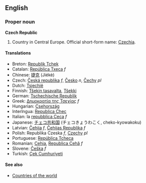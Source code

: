 ==English==
===Proper noun===
'''Czech Republic'''

#Country in Central Europe. Official short-form name: [[Czechia]].

====Translations====
*Breton: [[Republik Tchek]]
*Catalan: [[República Txeca]] ''f''
*Chinese: [[捷克]] (Jiékè)
*Czech: [[Česká republika]]  ''f'', [[Česko]] ''n'', [[Čechy]] ''pl''
*Dutch: [[Tsjechië]]
*Finnish: [[Tšekin tasavalta]], [[Tšekki]]
*German: [[Tschechische Republik]]
*Greek: [[Δημοκρατία της Τσεχίας]] ''f''
*Hungarian: [[Csehország]]
*Interlngua: [[Republica Chec]]
*Italian: la [[repubblica Ceca]] ''f''
*Japanese: [[チェコ共和国]] (チェコきょうわこく, cheko-kyowakoku)
*Latvian: [[Čehija]] ''f'', [[Čehijas Republika]] ''f''
*Polish: Republika Czeska ''f'', [[Czechy]] ''pl''
*Portuguese: [[República Tcheca]]
*Romanian: [[Cehia]], [[Republica Cehă]] ''f''
*Slovene: [[Češka]] ''f''
*Turkish: [[Çek Cumhuriyeti]]

====See also====
*[[Countries of the world]]